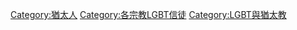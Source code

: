 {{Commonscat|LGBT Jews}}
{{Portal|LGBT|猶太教}}

[[Category:猶太人|Category:猶太人]]
[[Category:各宗教LGBT信徒|Category:各宗教LGBT信徒]]
[[Category:LGBT與猶太教|Category:LGBT與猶太教]]